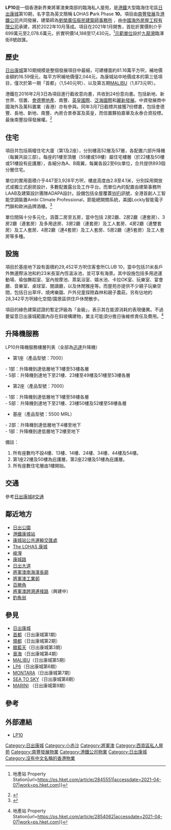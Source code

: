 {{NOT|LP6}}
{{Infobox_housinghk 
| name =  LP10
| logo= LP10 logo.png
| photo = LP10 site view 202011.jpg
| phototitle = 興建中的LP10（2020年11月）
| address= {{HK}}[[新界東|新界東]][[將軍澳|將軍澳]][[小赤沙|小赤沙]]<br>[[康城路|康城路]]1號
| developer= [[南豐集團|南豐集團]]及[[港鐵公司|港鐵公司]]
| manager= [[港鐵|港鐵]]MTR Premier Management Services
| use = 住宅
| blocknumber = 2
| floor_area =
| floornumber = 49層-53層
| yearofcompletion = 2022年10月
| former = 填海地
| management = 港鐵物業管理Premier
| facilities = 會所、園林花園、停車場
| website = http://www.lp10.com.hk
}}
<mapframe text="地图" width="250" height="250" zoom="18" latitude="22.29253" longitude="114.26731" align="right" lang="zh"/>

'''LP10'''是一個香港新界東將軍澳東南部的臨海私人屋苑，是[[港鐵|港鐵]]大型臨海住宅區[[日出康城|日出康城]]第10期，名字意為英文簡稱 '''L'''OHAS '''P'''ark Phase '''10'''。項目由[[南豐發展|南豐發展]]及[[港鐵公司|港鐵公司]]共同發展，建築師為[[劉榮廣伍振民建築師事務所|劉榮廣伍振民建築師事務所]] ，由[[中國海外房屋工程有限公司|中國海外房屋工程有限公司]]承建，將於2022年10月落成。項目在2021年1月開售，首批折實價則介乎699萬元至2,078.6萬元，折實呎價14,188至17,430元。<ref>{{Cite web|title=地產新聞及樓市分析 {{!}} 地產站 Property Station|url=https://ps.hket.com/article/2845551|accessdate=2021-04-07|work=ps.hket.com}}</ref>[[示範單位|示範單位]]設於[[九龍灣|九龍灣]]臨澤街8號啟匯。

==歷史==
[[日出康城|日出康城]]第10期規模是整個發展項目中最細，可建樓面約81.16萬平方呎，補地價金額約16.59億元，每平方呎補地價僅2,044元，為康城站中地價成本的第三低項目，僅次於第一期「首都」（1,540元呎）、以及第五期[[MALIBU|MALIBU]]（1,873元呎）。

港鐵在2016年2月3日為項目進行截收意向書，共收到24份意向書。包括新地、新世界、信置、[[會德豐地產|會德豐地產]]、南豐、[[英皇國際|英皇國際]]、[[泛海國際|泛海國際]]和[[麗新發展|麗新發展]]。中資發展商中國海外及萬科置業（香港）亦有參與。同年3月7日截標共接獲7份標書，包括會德豐、長地、新地、南豐、內房合景泰富及英皇，而信置夥拍嘉華及永泰合資投標。最後南豐投得發展權。<ref>{{cite news |author1=李彤 |title=將軍澳日出康城第10期　南豐奪得料可建1170伙住宅 |url=https://www.hk01.com/%E7%A4%BE%E6%9C%83%E6%96%B0%E8%81%9E/11135/%E5%B0%87%E8%BB%8D%E6%BE%B3%E6%97%A5%E5%87%BA%E5%BA%B7%E5%9F%8E%E7%AC%AC10%E6%9C%9F-%E5%8D%97%E8%B1%90%E5%A5%AA%E5%BE%97%E6%96%99%E5%8F%AF%E5%BB%BA1170%E4%BC%99%E4%BD%8F%E5%AE%85 |accessdate=2021-04-20 |work=香港01 |date=2016-03-09 |archive-date=2021-04-20 |archive-url=https://web.archive.org/web/20210420143927/https://www.hk01.com/%E7%A4%BE%E6%9C%83%E6%96%B0%E8%81%9E/11135/%E5%B0%87%E8%BB%8D%E6%BE%B3%E6%97%A5%E5%87%BA%E5%BA%B7%E5%9F%8E%E7%AC%AC10%E6%9C%9F-%E5%8D%97%E8%B1%90%E5%A5%AA%E5%BE%97%E6%96%99%E5%8F%AF%E5%BB%BA1170%E4%BC%99%E4%BD%8F%E5%AE%85 }}</ref>

==住宅==
項目共包括兩幢住宅大廈（第1及2座），分別樓高52層及57層，各配置六部升降機（每翼共設三部）。每座的1樓至頂層（55樓或59樓）屬住宅樓層（於22樓及50樓或51樓設有庇護層），各細分為A、B兩翼，每翼各設2至6伙單位，合共提供893個分層住宅。

單位的實用面積介乎447至3,928平方呎，樓底高度由2.8至4.1米，分別採用開放式或獨立式廚房設計，多數配置露台及工作平台。而單位內的配置由建築事務所LAAB及建築設計團隊ADAPA設計。設備包括全屋覆蓋[[WiFi|WiFi]]訊號，全港首創人工智能空調裝置Ambi Climate Professional，節能總開關系統，美國Lockly智能電子門鎖和歐洲品牌酒櫃。<ref>{{cite news |title=LP10暫收2200票 超購9倍 |url=https://www2.hkej.com/property/articlePrint/id/2695876 |accessdate=2021-04-20 |work=信報 |date=2021-01-26 |archive-date=2021-04-20 |archive-url=https://web.archive.org/web/20210420145911/https://www2.hkej.com/property/articlePrint/id/2695876 }}</ref>

單位間隔十分多元化，涵蓋二房至五房，當中包括 2房2廳、2房2廳（連套房）、3房2廳（連套房）及多用途房、3房2廳（連套房）及工人套房、4房2廳（連雙套房）及工人套房、4房2廳（連4套房）及工人套房、5房2廳（連5套房）及工人套房等多種。

==設施==
項目於基座地下設有面積約29,452平方呎住客會所CLUB 10，當中包括31米長戶外無邊際泳池和約23米長室內恆溫泳池，並可享有海景。其中設施包括多用途運動場、瑜伽舞蹈室、室內按摩池、蒸氣浴室、嬉水池、卡拉OK室、玩樂室、宴會廳、音樂室、桌球室、閱讀廳，以及休閒雅座等。而屋苑亦提供不少親子玩樂空間，包括日出草坪、燒烤樂園、戶外兒童探險森林和親子農莊。另有佔地約28,342平方呎綠化空間/園景區供住戶休閒散步。

項目的綠色建築認證的暫定評級為「金級」，表示其在能源消耗的表現優異。不過要留意日出康城範圍內存在斜坡構建物，業主可能須分擔日後維修責任及費用。<ref>{{Cite web|title=地產新聞及樓市分析 {{!}} 地產站 Property Station|url=https://ps.hket.com/article/2854062|accessdate=2021-04-07|work=ps.hket.com}}</ref>

==升降機服務==
LP10升降機服務樓層列表（全部為[[迅達集團|迅達]]升降機）
*第1座（產品型號：7000）
- 1部：升降機到達低層地下1樓至53樓各層<BR>
- 5部：升降機到達地下至21樓、23樓至49樓及51樓至53樓各層
*第2座（產品型號：7000）
- 1部：升降機到達低層地下1樓至58樓各層<BR>
- 5部：升降機到達地下至21樓、23樓50樓及52樓至58樓各層
*基座（產品型號：5500 MRL） 
- 2部：升降機到達低層地下4樓至地下<BR>
- 1部：升降機到達低層地下2樓至地下

備註：
#所有座數均不設4樓、13樓、14樓、24樓、34樓、44樓及54樓。
#第1座22樓及50樓為庇護層，第2座22樓及51樓為庇護層。
#所有座數住宅層由1樓開始。

==交通== 
參考[[日出康城#交通|日出康城#交通]]
==鄰近地方==
*[[日出公園|日出公園]]
*[[康城站_(香港)|港鐵康城站]]
*[[康城站公共運輸交匯處|康城站公共運輸交匯處]]
*[[THE_LOHAS|The LOHAS 康城]]
*[[峻瀅|峻瀅]]
*[[康城路|康城路]]
*[[日出大道|日出大道]]
*[[將軍澳南海濱長廊|將軍澳南海濱長廊]]
*[[將軍澳工業邨|將軍澳工業邨]]
*[[百勝角|百勝角]]
*[[將軍澳跨灣連接路|將軍澳跨灣連接路]]（興建中）
*[[釣魚翁|釣魚翁]]

== 參見 ==
*[[日出康城|日出康城]]
*[[首都_(香港)|首都]]（日出康城第1期）
*[[領都|領都]]（日出康城第2期）
*[[緻藍天|緻藍天]]（日出康城第3期）
*[[晉海|晉海]]（日出康城第4期）
*[[MALIBU|MALIBU]]（日出康城第5期）
*[[LP6|LP6]]（日出康城第6期）
*[[MONTARA|MONTARA]]（日出康城第7期）
*[[SEA_TO_SKY|SEA TO SKY]]（日出康城第8期）
*[[MARINI|MARINI]] （日出康城第9期）

== 參考 ==
{{reflist}}

== 外部連結 ==
* [http://www.lp10.com.hk LP10] {{Wayback|url=http://www.lp10.com.hk/ |date=20210525032157 }}

{{港鐵公司物業}}
{{南豐集團}}
{{日出康城}}

[[Category:日出康城|Category:日出康城]]
[[Category:小赤沙|Category:小赤沙]]
[[Category:將軍澳|Category:將軍澳]]
[[Category:西貢區私人屋苑|Category:西貢區私人屋苑]]
[[Category:南豐發展物業|Category:南豐發展物業]]
[[Category:港鐵公司物業|Category:港鐵公司物業]]
[[Category:日出康城|Category:日出康城]]
[[Category:沒有中文名稱的香港物業|Category:沒有中文名稱的香港物業]]